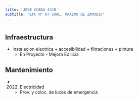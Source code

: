 ```yaml
---
title: 'JOSE CUBAS 4440'
subtitle: 'EPC N° 07 GRAL. MAXIMO DE ZAMUDIO'
---
```


#
## Infraestructura

* Instalacion electrica + accesibilidad + filtraciones + pintura 
    + En Proyecto - Mejora Edilicia 


## Mantenimiento

*  (2022) Electricidad 
    + Prov. y coloc. de luces de emergencia







